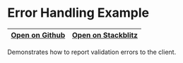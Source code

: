 # Error Handling Example

| [Open on Github](https://github.com/framesjs/frames.js/tree/main/templates/next-starter-with-examples/app/examples/new-api-error/page.tsx) | [Open on Stackblitz](https://stackblitz.com/github/framesjs/frames.js/tree/main/templates/next-starter-with-examples?file=app%2Fexamples%2Fnew-api-error%2Fpage.tsx&initialpath=%2Fexamples%2Fnew-api-error) |
| ------------------------------------------------------------------------------------------------------------------------------------------ | ------------------------------------------------------------------------------------------------------------------------------------------------------------------------------------------------------------ |

Demonstrates how to report validation errors to the client.
